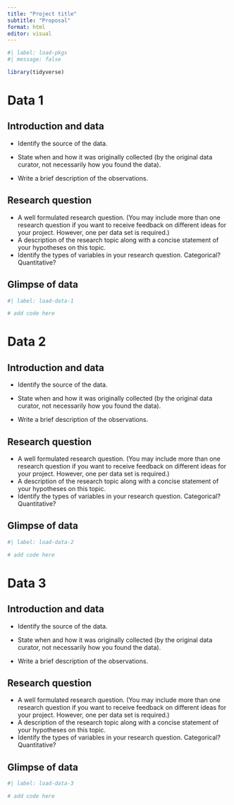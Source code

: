 ```yaml
---
title: "Project title"
subtitle: "Proposal"
format: html
editor: visual
---
```


```r
#| label: load-pkgs
#| message: false

library(tidyverse)
```

# Data 1

## Introduction and data

-   Identify the source of the data.

-   State when and how it was originally collected (by the original data curator, not necessarily how you found the data).

-   Write a brief description of the observations.

## Research question

-   A well formulated research question. (You may include more than one research question if you want to receive feedback on different ideas for your project. However, one per data set is required.)
-   A description of the research topic along with a concise statement of your hypotheses on this topic.
-   Identify the types of variables in your research question. Categorical? Quantitative?

## Glimpse of data

```r
#| label: load-data-1

# add code here
```

# Data 2

## Introduction and data

-   Identify the source of the data.

-   State when and how it was originally collected (by the original data curator, not necessarily how you found the data).

-   Write a brief description of the observations.

## Research question

-   A well formulated research question. (You may include more than one research question if you want to receive feedback on different ideas for your project. However, one per data set is required.)
-   A description of the research topic along with a concise statement of your hypotheses on this topic.
-   Identify the types of variables in your research question. Categorical? Quantitative?

## Glimpse of data

```r
#| label: load-data-2

# add code here
```

# Data 3

## Introduction and data

-   Identify the source of the data.

-   State when and how it was originally collected (by the original data curator, not necessarily how you found the data).

-   Write a brief description of the observations.

## Research question

-   A well formulated research question. (You may include more than one research question if you want to receive feedback on different ideas for your project. However, one per data set is required.)
-   A description of the research topic along with a concise statement of your hypotheses on this topic.
-   Identify the types of variables in your research question. Categorical? Quantitative?

## Glimpse of data

```r
#| label: load-data-3

# add code here
```